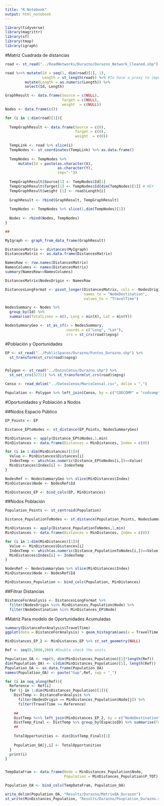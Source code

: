 ```yaml
---
title: "R Notebook"
output: html_notebook
---
```


```r
library(tidyverse)
library(magrittr)
library(sf)
library(tmap)
library(igraph)
```

#Matriz Cuadrada de distancias

```r
road <- st_read("../RoadNetworks/Durazno/Durazno_Network_Cleaned.shp")

road %<>% mutate(Id = seq(1, dim(road)[1], 1), 
                 Length = st_length(road)) %>% #To have a proxy to impedance
         mutate(Length = as.numeric(Length)) %>% 
         select(Id, Length)
```

```r
GraphResult <- data.frame(Source = c(NULL), 
                          Target = c(NULL), 
                          weight  = c(NULL))
Nodes <- data.frame(c())

for (i in 1:dim(road)[1]){
  
  TempGraphResult <- data.frame(Source = c(0), 
                                Target = c(0), 
                                weight  = c(0))
  
  TempLink <- road %>% slice(i)
  TempNodes <- st_coordinates(TempLink) %>% as.data.frame()
  
  TempNodes <- TempNodes %>%
      mutate(Id = paste(as.character(X),
                        as.character(Y),
                        sep="-"))
  
  TempGraphResult$Source[1] <- TempNodes$Id[1]
  TempGraphResult$Target[1] <- TempNodes$Id[dim(TempNodes)[1]] # KEY
  TempGraphResult$weight [1] <- road$Length[i]
  
  GraphResult <- rbind(GraphResult, TempGraphResult)
  
  TempNodes <- TempNodes %>% slice(1,dim(TempNodes)[1])
  
  Nodes <- rbind(Nodes, TempNodes)
}

## 

MyIgraph <- graph_from_data_frame(GraphResult) 
```

```r
DistancesMatrix <- distances(MyIgraph)
DistancesMatrix <- as.data.frame(DistancesMatrix)

NamesRow <- row.names(DistancesMatrix)
NamesColumns <- names(DistancesMatrix)
summary(NamesRow==NamesColumns)

DistancesMatrix$NodesOrigin <- NamesRow

DistancesLongFormat <- pivot_longer(DistancesMatrix, cols = -NodesOrigin,
                                    names_to = "NodeDestination",
                                    values_to = "TravelTime")

```

```r
NodesSummary <- Nodes %>% 
  group_by(Id) %>% 
  summarise(TotalLines = n(), Long = min(X), Lat = min(Y)) 

NodesSummaryGeo <- st_as_sf(x = NodesSummary, 
                            coords = c("Long", "Lat"), 
                            crs = st_crs(road)$epsg)

```


#Población y Oportunidades

```r
EP <- st_read("../PublicSpaces/Durazno/Puntos_Durazno.shp") %>% 
  st_transform(st_crs(road)$epsg)


Polygon <- st_read("../DatosCenso/Durazno.shp") %>% 
  st_set_crs(32721) %>% st_transform(st_crs(road)$epsg)

Censo <- read_delim("../DatosCenso/MarcoCensal.csv", delim = ",")

Population <- Polygon %>% left_join(Censo, by = c("CODCOMP" = "codcomp"))
```

#Oportunidades y Población a Nodos

##Nodos Espacio Público

```r
EP_Points <- EP

Distance_EPtoNodes <- st_distance(EP_Points, NodesSummaryGeo)

MinDistances <- apply(Distance_EPtoNodes,1,min)
MinDistances <- data.frame(Distances = MinDistances, Index = c(0))

for (i in 1:dim(MinDistances)[1]){
  Value <- MinDistances$Distances[i]
  IndexTemp <- which(as.numeric(Distance_EPtoNodes[i,])==Value)
  MinDistances$Index[i] <- IndexTemp
}

NodesRef <- NodesSummaryGeo %>% slice(MinDistances$Index)
MinDistances$Node <- NodesRef$Id

MinDistances_EP <- bind_cols(EP, MinDistances)
```


##Nodos Población

```r
Population_Points <- st_centroid(Population)

Distance_PopulationToNodes <- st_distance(Population_Points, NodesSummaryGeo)

MinDistances <- apply(Distance_PopulationToNodes,1,min)
MinDistances <- data.frame(Distances = MinDistances, Index = c(0))

for (i in 1:dim(MinDistances)[1]){
  Value <- MinDistances$Distances[i]
  IndexTemp <- which(as.numeric(Distance_PopulationToNodes[i,])==Value)
  MinDistances$Index[i] <- IndexTemp
}

NodesRef <- NodesSummaryGeo %>% slice(MinDistances$Index)
MinDistances$Node <- NodesRef$Id

MinDistances_Population <- bind_cols(Population, MinDistances)
```

##Filtrar Distancias

```r
DistanceForAnalysis <- DistancesLongFormat %>% 
  filter(NodesOrigin %in% MinDistances_Population$Node) %>% 
  filter(NodeDestination %in% MinDistances_EP$Node)
```


#Matriz Para modelo de Oportunidades Acumuladas

```r
summary(DistanceForAnalysis$TravelTime)
ggplot(data = DistanceForAnalysis) + geom_histogram(aes(x = TravelTime))
```

```r
MinDistances_EP_2 <- MinDistances_EP %>% st_set_geometry(NULL)
```


```r
Ref <- seq(0,5000,200) #Double check the units

Population_OA <- rep(0, dim(MinDistances_Population)[1]*length(Ref))
dim(Population_OA) <- c(dim(MinDistances_Population)[1], length(Ref))
Population_OA <- as.data.frame(Population_OA)
names(Population_OA) <- paste("Gap",Ref, sep = "_")

for (i in seq_along(Ref)){
  Reference <- Ref[i]
  for (j in 1:dim(MinDistances_Population)[1]){
    DistTemp <- DistanceForAnalysis %>% 
      filter(NodesOrigin == MinDistances_Population$Node[j]) %>% 
      filter(TravelTime <= Reference)
    
    ##
    DistTemp %<>% left_join(MinDistances_EP_2, by = c("NodeDestination" = "Node"))
    DistTemp_Final <- DistTemp %>% group_by(EspacioID) %>% summarise(Total = n())
    ##
    
    TotalOpportunities <- dim(DistTemp_Final)[1]  
    
    Population_OA[j,i] <- TotalOpportunities
  }
  print(i)
}


TempDataFram <- data.frame(Node = MinDistances_Population$Node, 
                           Population = MinDistances_Population$P_TOT)

Population_OA <- bind_cols(TempDataFram, Population_OA)

```

```r

write_delim(Population_OA, "Results/Durazno/MatrixOA_Durazon")
st_write(MinDistances_Population, "Results/Durazno/Pouplation_Durazno.shp")

```

